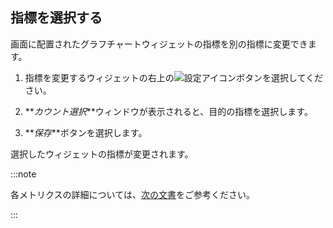 ## 指標を選択する

画面に配置されたグラフチャートウィジェットの指標を別の指標に変更できます。

1. 指標を変更するウィジェットの右上の![設定アイコン](/img/ico-setting.svg)ボタンを選択してください。

2. **_カウント選択_**ウィンドウが表示されると、目的の指標を選択します。

   <ImgLang img='db-select-count.png' desc='カウントウィンドウ' />

3. **_保存_**ボタンを選択します。

選択したウィジェットの指標が変更されます。

:::note

各メトリクスの詳細については、[次の文書](metrics-data-list)をご参考ください。 

:::
